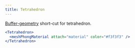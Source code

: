 ```yaml
---
title: Tetrahedron
---
```


[Buffer-geometry](https://threejs.org/docs/index.html#api/en/core/BufferGeometry) short-cut for tetrahedron.

```jsx
<Tetrahedron>
  <meshPhongMaterial attach="material" color="#f3f3f3" />
</Tetrahedron>
```

<StoryBook lib="drei" id="shapes--tetrahedron" />

